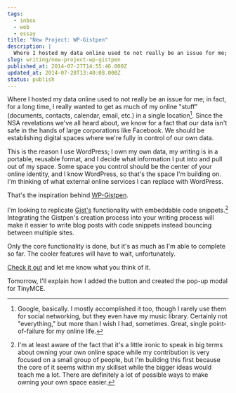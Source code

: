 ```yaml
---
tags:
  - inbox
  - web
  - essay
title: "New Project: WP-Gistpen"
description: |
  Where I hosted my data online used to not really be an issue for me; in fact, for a long time, I really wanted to get as much of my online “stuff” (documents, contacts, calendar, email, etc.) in a single location1. Since the NSA revelations we’ve all heard about, we know for a fact that \[…]
slug: writing/new-project-wp-gistpen
published_at: 2014-07-27T14:55:46.000Z
updated_at: 2014-07-28T13:40:08.000Z
status: publish
---
```

Where I hosted my data online used to not really be an issue for me; in fact, for a long time, I really wanted to get as much of my online "stuff" (documents, contacts, calendar, email, etc.) in a single location[^1]. Since the NSA revelations we've all heard about, we know for a fact that our data isn't safe in the hands of large corporations like Facebook. We should be establishing digital spaces where we're fully in control of our own data.

This is the reason I use WordPress; I own my own data, my writing is in a portable, reusable format, and I decide what information I put into and pull out of my space. Some space you control should be the center of your online identity, and I know WordPress, so that's the space I'm building on. I'm thinking of what external online services I can replace with WordPress.

That's the inspiration behind [WP-Gistpen](https://jamesdigioia.com/wp-gistpen/).

I'm looking to replicate [Gist's](https://gist.github.com/) functionality with embeddable code snippets.[^2] Integrating the Gistpen's creation process into your writing process will make it easier to write blog posts with code snippets instead bouncing between multiple sites.

Only the core functionality is done, but it's as much as I'm able to complete so far. The cooler features will have to wait, unfortunately.

[Check it out](http://wordpress.org/plugins/wp-gistpen/) and let me know what you think of it.

Tomorrow, I'll explain how I added the button and created the pop-up modal for TinyMCE.

[^1]: Google, basically. I mostly accomplished it too, though I rarely use them for social networking, but they even have my music library. Certainly not "everything," but more than I wish I had, sometimes. Great, single point-of-failure for my online life.

[^2]: I'm at least aware of the fact that it's a little ironic to speak in big terms about owning your own online space while my contribution is very focused on a small group of people, but I'm building this first because the core of it seems within my skillset while the bigger ideas would teach me a lot. There are definitely a lot of possible ways to make owning your own space easier.
